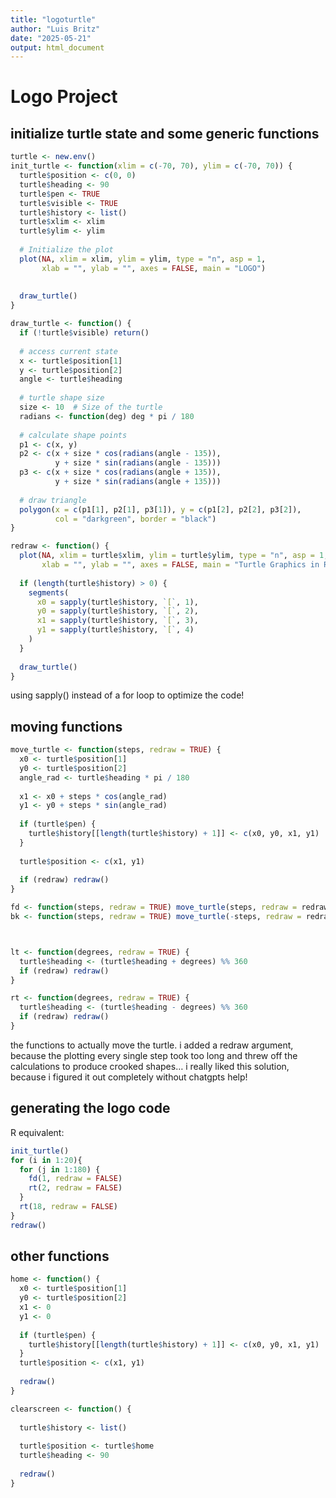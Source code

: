 ---
title: "logoturtle"
author: "Luis Britz"
date: "2025-05-21"
output: html_document
---

# Logo Project

## initialize turtle state and some generic functions

```{R}
turtle <- new.env()
init_turtle <- function(xlim = c(-70, 70), ylim = c(-70, 70)) {
  turtle$position <- c(0, 0)
  turtle$heading <- 90  
  turtle$pen <- TRUE
  turtle$visible <- TRUE
  turtle$history <- list()
  turtle$xlim <- xlim
  turtle$ylim <- ylim
  
  # Initialize the plot
  plot(NA, xlim = xlim, ylim = ylim, type = "n", asp = 1,
       xlab = "", ylab = "", axes = FALSE, main = "LOGO")
  
  
  draw_turtle()
}

draw_turtle <- function() {
  if (!turtle$visible) return()
  
  # access current state
  x <- turtle$position[1]
  y <- turtle$position[2]
  angle <- turtle$heading
  
  # turtle shape size
  size <- 10  # Size of the turtle
  radians <- function(deg) deg * pi / 180
  
  # calculate shape points
  p1 <- c(x, y)
  p2 <- c(x + size * cos(radians(angle - 135)),
          y + size * sin(radians(angle - 135)))
  p3 <- c(x + size * cos(radians(angle + 135)),
          y + size * sin(radians(angle + 135)))
  
  # draw triangle
  polygon(x = c(p1[1], p2[1], p3[1]), y = c(p1[2], p2[2], p3[2]),
          col = "darkgreen", border = "black")
}

redraw <- function() {
  plot(NA, xlim = turtle$xlim, ylim = turtle$ylim, type = "n", asp = 1,
       xlab = "", ylab = "", axes = FALSE, main = "Turtle Graphics in R")
  
  if (length(turtle$history) > 0) {
    segments(
      x0 = sapply(turtle$history, `[`, 1),
      y0 = sapply(turtle$history, `[`, 2),
      x1 = sapply(turtle$history, `[`, 3),
      y1 = sapply(turtle$history, `[`, 4)
    )
  }
  
  draw_turtle()
}

```

using sapply() instead of a for loop to optimize the code!

## moving functions

```{R}
move_turtle <- function(steps, redraw = TRUE) {
  x0 <- turtle$position[1]
  y0 <- turtle$position[2]
  angle_rad <- turtle$heading * pi / 180
  
  x1 <- x0 + steps * cos(angle_rad)
  y1 <- y0 + steps * sin(angle_rad)
  
  if (turtle$pen) {
    turtle$history[[length(turtle$history) + 1]] <- c(x0, y0, x1, y1)
  }
  
  turtle$position <- c(x1, y1)
  
  if (redraw) redraw()
}

fd <- function(steps, redraw = TRUE) move_turtle(steps, redraw = redraw)
bk <- function(steps, redraw = TRUE) move_turtle(-steps, redraw = redraw)



lt <- function(degrees, redraw = TRUE) {
  turtle$heading <- (turtle$heading + degrees) %% 360
  if (redraw) redraw()
}

rt <- function(degrees, redraw = TRUE) {
  turtle$heading <- (turtle$heading - degrees) %% 360
  if (redraw) redraw()
}
```

the functions to actually move the turtle. i added a redraw argument, because the plotting every single step took too long and threw off the calculations to produce crooked shapes... i really liked this solution, because i figured it out completely without chatgpts help!

## generating the logo code

R equivalent:

```{R}
init_turtle()
for (i in 1:20){
  for (j in 1:180) {
    fd(1, redraw = FALSE)
    rt(2, redraw = FALSE)
  }
  rt(18, redraw = FALSE)
}
redraw()
```

## other functions

```{R}
home <- function() {
  x0 <- turtle$position[1]
  y0 <- turtle$position[2]
  x1 <- 0
  y1 <- 0
  
  if (turtle$pen) {
    turtle$history[[length(turtle$history) + 1]] <- c(x0, y0, x1, y1)
  }
  turtle$position <- c(x1, y1)
  
  redraw()
}

clearscreen <- function() {
  
  turtle$history <- list()
  
  turtle$position <- turtle$home
  turtle$heading <- 90
  
  redraw()
}
```
